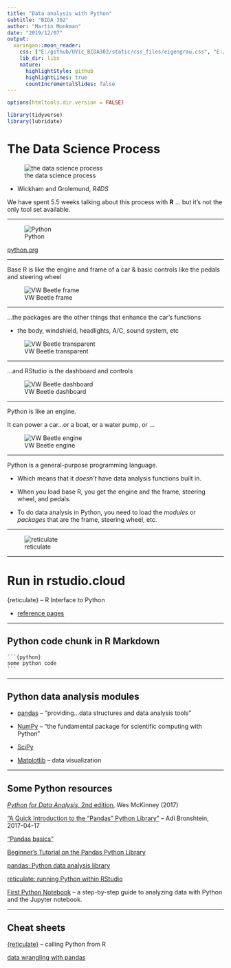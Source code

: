 ```yaml
---
title: "Data analysis with Python"
subtitle: "BIDA 302"
author: "Martin Monkman"
date: "2019/12/07"
output:
  xaringan::moon_reader:
    css: ["E:/github/UVic_BIDA302/static/css_files/eigengrau.css", "E:/github/UVic_BIDA302/static/css_files/eigengrau-fonts.css"]    
    lib_dir: libs
    nature:
      highlightStyle: github
      highlightLines: true
      countIncrementalSlides: false
---
```



```r
options(htmltools.dir.version = FALSE)

library(tidyverse)
library(lubridate)
```

# The Data Science Process

![the data science process](E:/github/UVic_BIDA302/static/img/data-science.png)

- Wickham and Grolemund, _R4DS_

We have spent 5.5 weeks talking about this process with **R** ... but it's not the only tool set available.


---

![Python](E:/github/UVic_BIDA302/static/img/python-logo-master-v3-TM-flattened.png)

[python.org](https://www.python.org/)


---

Base R is like the engine and frame of a car & basic controls like the pedals and steering wheel


![VW Beetle frame](E:/github/UVic_BIDA302/static/img/VW_ad_1_crop.png)

---

...the packages are the other things that enhance the car's functions

* the body, windshield, headlights, A/C, sound system, etc

![VW Beetle transparent](E:/github/UVic_BIDA302/static/img/vwlooking.jpg)



---

...and RStudio is the dashboard and controls

![VW Beetle dashboard](E:/github/UVic_BIDA302/static/img/VW_dashboard.jpg)


---

Python is like an engine.

It can power a car...or a boat, or a water pump, or ...

![VW Beetle engine](E:/github/UVic_BIDA302/static/img/1965_Volkswagen-Bug-Which-Came-First-Engine_List-L_crop.jpg)


---

Python is a general-purpose programming language. 

* Which means that it _doesn't_ have data analysis functions built in.

* When you load base R, you get the engine and the frame, steering wheel, and pedals.

* To do data analysis in Python, you need to load the _modules_ or _packages_ that are the frame, steering wheel, etc.


---

![reticulate](E:/github/UVic_BIDA302/static/img/reticulate-735.jpg)

---

# Run in rstudio.cloud

{reticulate} -- R Interface to Python

* [reference pages](https://rstudio.github.io/reticulate/)



---

## Python code chunk in R Markdown



` ```{python}   ` <br>
`  some python code  ` <br>
` ```  `




---

## Python data analysis modules

* [pandas](https://pandas.pydata.org/) -- "providing...data structures and data analysis tools"

* [NumPy](https://numpy.org/) -- "the fundamental package for scientific computing with Python"

* [SciPy](https://www.scipy.org/)

* [Matplotlib](https://matplotlib.org/) -- data visualization





---

## Some Python resources


[_Python for Data Analysis_, 2nd edition](https://www.oreilly.com/library/view/python-for-data/9781491957653/), Wes McKinney (2017)

["A Quick Introduction to the “Pandas” Python Library"](https://towardsdatascience.com/a-quick-introduction-to-the-pandas-python-library-f1b678f34673) -- Adi Bronshtein, 2017-04-17

["Pandas basics"](https://www.learnpython.org/en/Pandas_Basics)

[Beginner's Tutorial on the Pandas Python Library](https://stackabuse.com/beginners-tutorial-on-the-pandas-python-library/)

[pandas: Python data analysis library](https://teachdatascience.com/pandas/)

[reticulate: running Python within RStudio](https://teachdatascience.com/reticulate/)

[First Python Notebook](http://www.firstpythonnotebook.org/) -- a step-by-step guide to analyzing data with Python and the Jupyter notebook.

---

## Cheat sheets

[{reticulate}](https://github.com/rstudio/cheatsheets/raw/master/reticulate.pdf) -- calling Python from R

[data wrangling with pandas](https://pandas.pydata.org/Pandas_Cheat_Sheet.pdf)

